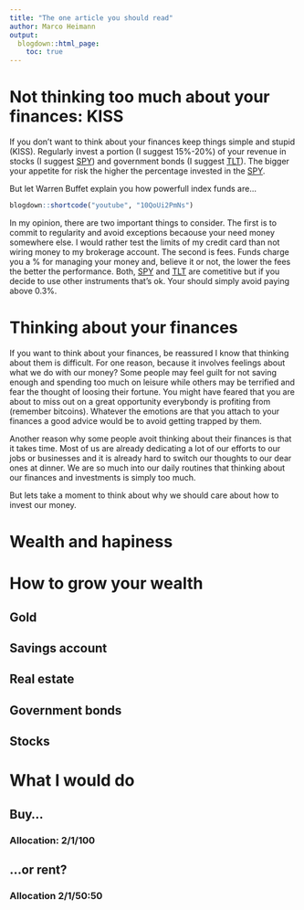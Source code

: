 ```yaml
---
title: "The one article you should read"
author: Marco Heimann
output: 
  blogdown::html_page:
    toc: true
---
```

# Not thinking too much about your finances: KISS
If you don't want to think about your finances keep things simple and stupid (KISS). Regularly invest a portion (I suggest 15%-20%) of your revenue in stocks (I suggest [SPY](https://www.investopedia.com/articles/investing/122215/spy-spdr-sp-500-trust-etf.asp)) and government bonds (I suggest [TLT](https://www.investopedia.com/articles/investing/031915/overview-tlt-etf.asp)). The bigger your appetite for risk the higher the percentage invested in the [SPY](https://www.investopedia.com/articles/investing/122215/spy-spdr-sp-500-trust-etf.asp). 

But let Warren Buffet explain you how powerfull index funds are...
```r
blogdown::shortcode("youtube", "10QoUi2PmNs")
```

In my opinion, there are two important things to consider. The first is to commit to regularity and avoid exceptions becaouse your need money somewhere else. I would rather test the limits of my credit card than not wiring money to my brokerage account. The second is fees. Funds charge you a % for managing your money and, believe it or not, the lower the fees the better the performance. Both, [SPY](https://www.investopedia.com/articles/investing/122215/spy-spdr-sp-500-trust-etf.asp) and [TLT](https://www.investopedia.com/articles/investing/031915/overview-tlt-etf.asp) are cometitive but if you decide to use other instruments that's ok. Your should simply avoid paying above 0.3%. 

# Thinking about your finances
If you want to think about your finances, be reassured I know that thinking about them is difficult. For one reason, because it involves feelings about what we do with our money? Some people may feel guilt for not saving enough and spending too much on leisure while others may be terrified and fear the thought of loosing their fortune. You might have feared that you are about to miss out on a great opportunity everybondy is profiting from (remember bitcoins). Whatever the emotions are that you attach to your finances a good advice would be to avoid getting trapped by them.

Another reason why some people avoit thinking about their finances is that it takes time. Most of us are already dedicating a lot of our efforts to our jobs or businesses and it is already hard to switch our thoughts to our dear ones at dinner. We are so much into our daily routines that thinking about our finances and investments is simply too much.

But lets take a moment to think about why we should care about how to invest our money.

# Wealth and hapiness


# How to grow your wealth
## Gold
## Savings account
## Real estate
## Government bonds
## Stocks

# What I would do
## Buy...
### Allocation: 2/1/100
## ...or rent?
### Allocation 2/1/50:50